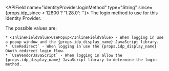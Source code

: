 
<APIField name="identityProvider.loginMethod" type="String" since={props.idp_since < 12800 ? '1.28.0': ''}>
  The login method to use for this Identity Provider.

  The possible values are:

    * <InlineFieldValue>UsePopup</InlineFieldValue> - When logging in use a popup window and the {props.idp_display_name} JavaScript library.
    * `UseRedirect` - When logging in use the {props.idp_display_name} OAuth redirect login flow.
    * `UseVendorJavaScript` - When logging in allow the {props.idp_display_name} JavaScript library to determine the login method.
</APIField>